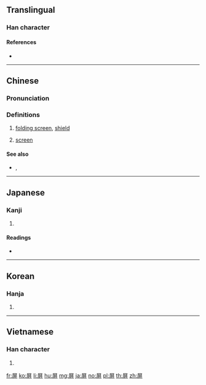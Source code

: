 {{also|摒}}
==Translingual==

===Han character===
{{Han char|rn=44|rad=尸|as=06|sn=9|four=77241|canj=STT|ids=⿸尸并}}

====References====
* {{Han ref|kx=0301.280|dkj=07692|dj=0599.040|hdz=20973.040|uh=5C4F|ud=23631|bh=ABCC|bd=43980}}

----

==Chinese==
{{zh-forms}}

===Pronunciation===
{{zh-pron
|m=píng,bǐng,bìng
|c=bing2,ping4
|mc=y
|oc=y
|ma=
|cat=n
}}

===Definitions===
{{zh-hanzi}}

# [[folding screen]], [[shield]]
# {{lb|zh|computing}} [[screen]]
#: {{zh-x|黑屏|black screen}}

====See also====
* {{zh-l|螢幕}}, {{zh-l|顯示器}}

----

==Japanese==

===Kanji===
{{ja-kanji|grade=|rs=尸06}}

# {{defn|lang=ja|sort=尸06}}

====Readings====
* {{ja-readings|on=[[へい]] (hei), [[びょう]] (byō)|kun=[[しりぞく]] (shirizoku), [[おおう]] (oou)}}

----

==Korean==

===Hanja===
{{ko-hanja|hangeul=병|eumhun=병풍|rv=byeong|mr=pyŏng}}

# {{defn|lang=ko|sort=尸06}}

----

==Vietnamese==

===Han character===
{{vi-hantu|[[bình]]|rs=尸06}}

# {{defn|lang=vi|sort=尸06}}

[[fr:屏]]
[[ko:屏]]
[[li:屏]]
[[hu:屏]]
[[mg:屏]]
[[ja:屏]]
[[no:屏]]
[[pl:屏]]
[[th:屏]]
[[zh:屏]]